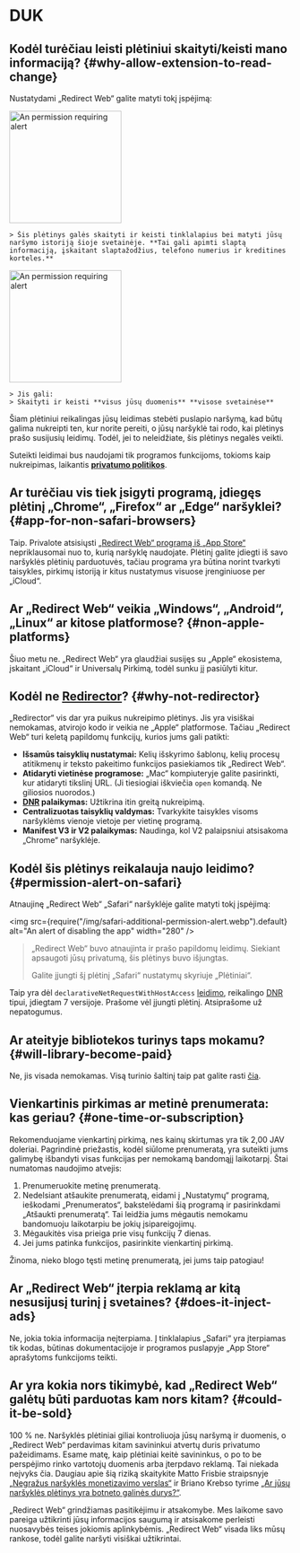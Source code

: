 
# DUK

## Kodėl turėčiau leisti plėtiniui skaityti/keisti mano informaciją? {#why-allow-extension-to-read-change}

Nustatydami „Redirect Web“ galite matyti tokį įspėjimą:

<IfBrowserStore stores='appStore'>
    <Image src={PermissionAlertSafari} alt="An permission requiring alert" width="200" margin="0 0 16px 0" hasShadow={true} />

    > Šis plėtinys galės skaityti ir keisti tinklalapius bei matyti jūsų naršymo istoriją šioje svetainėje. **Tai gali apimti slaptą informaciją, įskaitant slaptažodžius, telefono numerius ir kreditines korteles.**
</IfBrowserStore>

<IfBrowserStore stores='appStore' includes={false}>
    <Image src={PermissionAlertChrome} alt="An permission requiring alert" height="200" hasRoundedCorners={true} hasShadow={true} margin="0 0 16px 0" />

    > Jis gali:  
    > Skaityti ir keisti **visus jūsų duomenis** **visose svetainėse**
</IfBrowserStore>

Šiam plėtiniui reikalingas jūsų leidimas stebėti puslapio naršymą, kad būtų galima nukreipti ten, kur norite pereiti, o jūsų naršyklė tai rodo, kai plėtinys prašo susijusių leidimų. Todėl, jei to neleidžiate, šis plėtinys negalės veikti.

Suteikti leidimai bus naudojami tik programos funkcijoms, tokioms kaip nukreipimas, laikantis **[privatumo politikos](./privacy-policy)**.

## Ar turėčiau vis tiek įsigyti programą, įdiegęs plėtinį „Chrome“, „Firefox“ ar „Edge“ naršyklei? {#app-for-non-safari-browsers}

Taip. Privalote atsisiųsti [„Redirect Web“ programą iš „App Store“](https://apps.apple.com/app/id1571283503) nepriklausomai nuo to, kurią naršyklę naudojate. Plėtinį galite įdiegti iš savo naršyklės plėtinių parduotuvės, tačiau programa yra būtina norint tvarkyti taisykles, pirkimų istoriją ir kitus nustatymus visuose įrenginiuose per „iCloud“.

## Ar „Redirect Web“ veikia „Windows“, „Android“, „Linux“ ar kitose platformose? {#non-apple-platforms}

Šiuo metu ne. „Redirect Web“ yra glaudžiai susijęs su „Apple“ ekosistema, įskaitant „iCloud“ ir Universalų Pirkimą, todėl sunku jį pasiūlyti kitur.

## Kodėl ne [Redirector](https://github.com/einaregilsson/Redirector)? {#why-not-redirector}

„Redirector“ vis dar yra puikus nukreipimo plėtinys. Jis yra visiškai nemokamas, atvirojo kodo ir veikia ne „Apple“ platformose. Tačiau „Redirect Web“ turi keletą papildomų funkcijų, kurios jums gali patikti:

*   **Išsamūs taisyklių nustatymai:** Kelių išskyrimo šablonų, kelių procesų atitikmenų ir teksto pakeitimo funkcijos pasiekiamos tik „Redirect Web“.
*   **Atidaryti vietinėse programose:** „Mac“ kompiuteryje galite pasirinkti, kur atidaryti tikslinį URL. (Ji tiesiogiai iškviečia `open` komandą. Ne giliosios nuorodos.)
*   **[DNR](https://blog.mozilla.org/addons/2023/05/17/declarativenetrequest-available-in-firefox/) palaikymas:** Užtikrina itin greitą nukreipimą.
*   **Centralizuotas taisyklių valdymas:** Tvarkykite taisykles visoms naršyklėms vienoje vietoje per vietinę programą.
*   **Manifest V3 ir V2 palaikymas:** Naudinga, kol V2 palaipsniui atsisakoma „Chrome“ naršyklėje.

## Kodėl šis plėtinys reikalauja naujo leidimo? {#permission-alert-on-safari}

Atnaujinę „Redirect Web“ „Safari“ naršyklėje galite matyti tokį įspėjimą:

<img src={require("/img/safari-additional-permission-alert.webp").default} alt="An alert of disabling the app" width="280" />

> „Redirect Web“ buvo atnaujinta ir prašo papildomų leidimų. Siekiant apsaugoti jūsų privatumą, šis plėtinys buvo išjungtas.
>
> Galite įjungti šį plėtinį „Safari“ nustatymų skyriuje „Plėtiniai“.

Taip yra dėl `declarativeNetRequestWithHostAccess` [leidimo](https://developer.apple.com/documentation/safariservices/safari_web_extensions/blocking_content_with_your_safari_web_extension), reikalingo [DNR](./rule-settings#type) tipui, įdiegtam 7 versijoje. Prašome vėl įjungti plėtinį. Atsiprašome už nepatogumus.

## Ar ateityje bibliotekos turinys taps mokamu? {#will-library-become-paid}

Ne, jis visada nemokamas. Visą turinio šaltinį taip pat galite rasti [čia](https://github.com/mshibanami/redirect-web/tree/main/library).

## Vienkartinis pirkimas ar metinė prenumerata: kas geriau? {#one-time-or-subscription}

Rekomenduojame vienkartinį pirkimą, nes kainų skirtumas yra tik 2,00 JAV doleriai.
Pagrindinė priežastis, kodėl siūlome prenumeratą, yra suteikti jums galimybę išbandyti visas funkcijas per nemokamą bandomąjį laikotarpį. Štai numatomas naudojimo atvejis:

1.  Prenumeruokite metinę prenumeratą.
2.  Nedelsiant atšaukite prenumeratą, eidami į „Nustatymų“ programą, ieškodami „Prenumeratos“, bakstelėdami šią programą ir pasirinkdami „Atšaukti prenumeratą“. Tai leidžia jums mėgautis nemokamu bandomuoju laikotarpiu be jokių įsipareigojimų.
3.  Mėgaukitės visa prieiga prie visų funkcijų 7 dienas.
4.  Jei jums patinka funkcijos, pasirinkite vienkartinį pirkimą.

Žinoma, nieko blogo tęsti metinę prenumeratą, jei jums taip patogiau!

## Ar „Redirect Web“ įterpia reklamą ar kitą nesusijusį turinį į svetaines? {#does-it-inject-ads}

Ne, jokia tokia informacija neįterpiama. Į tinklalapius „Safari“ yra įterpiamas tik kodas, būtinas dokumentacijoje ir programos puslapyje „App Store“ aprašytoms funkcijoms teikti.

## Ar yra kokia nors tikimybė, kad „Redirect Web“ galėtų būti parduotas kam nors kitam? {#could-it-be-sold}

100 % ne. Naršyklės plėtiniai giliai kontroliuoja jūsų naršymą ir duomenis, o „Redirect Web“ perdavimas kitam savininkui atvertų duris privatumo pažeidimams. Esame matę, kaip plėtiniai keitė savininkus, o po to be perspėjimo rinko vartotojų duomenis arba įterpdavo reklamą. Tai niekada neįvyks čia. Daugiau apie šią riziką skaitykite Matto Frisbie straipsnyje [„Negražus naršyklės monetizavimo verslas“](https://mattfrisbie.substack.com/p/the-ugly-business-of-monetizing-browser) ir Briano Krebso tyrime [„Ar jūsų naršyklės plėtinys yra botneto galinės durys?“](https://krebsonsecurity.com/2021/03/is-your-browser-extension-a-botnet-backdoor/).

„Redirect Web“ grindžiamas pasitikėjimu ir atsakomybe. Mes laikome savo pareiga užtikrinti jūsų informacijos saugumą ir atsisakome perleisti nuosavybės teises jokiomis aplinkybėmis. „Redirect Web“ visada liks mūsų rankose, todėl galite naršyti visiškai užtikrintai.